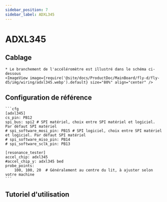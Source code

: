```yaml
---
sidebar_position: 7
sidebar_label: ADXL345
---
```





# ADXL345

## Cablage
    * Le branchement de l'accéléromètre est illustré dans le schéma ci-dessous
    <ImageView image={require('@site/docs/ProductDoc/MainBoard/fly-d/fly-d5/img/wiring/adxl345.webp').default} size="80%" align="center" />

## Configuration de référence

    ```cfg
    [adxl345]
    cs_pin: PB12
    spi_bus: spi2 # SPI matériel, choix entre SPI matériel et logiciel. Par défaut SPI matériel
    # spi_software_mosi_pin: PB15 # SPI logiciel, choix entre SPI matériel et logiciel. Par défaut SPI matériel
    # spi_software_miso_pin: PB14
    # spi_software_sclk_pin: PB13

    [resonance_tester]
    accel_chip: adxl345
    #accel_chip_y: adxl345 bed
    probe_points:
        100, 100, 20  # Généralement au centre du lit, à ajuster selon votre machine
    ```

## Tutoriel d'utilisation

<ADXL />